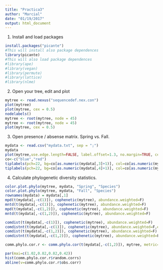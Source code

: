 ```yaml
---
title: "Practica3"
author: "Marcial"
date: "01/19/2017"
output: html_document
---
```

1. Install and load packages

```r
install.packages("picante")
#This will install also package dependences
library(picante)
#This will also load package dependences
#library(ape)
#library(vegan)
#library(permute)
#library(lattice)
#library(nlme)


```

2. Open your tree, edit and plot

```r
mytree <- read.nexus("sequencedef.nex.con")
plot(mytree)
plot(mytree, cex = 0.5)
nodelabels()
mytree <- root(mytree, node = 45)
mytree <- root(mytree, node = 45)
plot(mytree, cex = 0.5)

```


3. Open presence / absense matrix. Spring vs. Fall.

```r
mydata <- read.csv("mydata.txt", sep = ";")
mydata
plot(mytree,use.edge.length=FALSE, label.offset=1.3, no.margin=TRUE, cex=0.5)
co<-c("blue","red")
tiplabels(pch=22, bg=co[as.numeric(mydata[,3]+1)], col=co[as.numeric(mydata[,3]+1)], cex=0.5, adj=0.5)
tiplabels(pch=22, bg=co[as.numeric(mydata[,4]+1)], col=co[as.numeric(mydata[,4]+1)], cex=0.5, adj=1)

```

4. Calculate phylogenetic diversity statistics.

```r
color.plot.phylo(mytree, mydata, "Spring", "Species")
color.plot.phylo(mytree, mydata, "Fall", "Species")
rownames(mydata) = mydata[,1]
mpd(t(mydata[,-c(1)]), cophenetic(mytree), abundance.weighted=F)
mntd(t(mydata[,-c(1)]), cophenetic(mytree), abundance.weighted=F)
mpd(t(mydata[,-c(1,2)]), cophenetic(mytree), abundance.weighted=F)
mntd(t(mydata[,-c(1,2)]), cophenetic(mytree), abundance.weighted=F)

comdist(t(mydata[,-c(1)]), cophenetic(mytree), abundance.weighted=F)
comdistnt(t(mydata[,-c(1)]), cophenetic(mytree), abundance.weighted=F,exclude.conspecifics = T)
comdist(t(mydata[,-c(1,2)]), cophenetic(mytree), abundance.weighted=F)
comdistnt(t(mydata[,-c(1,2)]), cophenetic(mytree), abundance.weighted=F,exclude.conspecifics = T)

comm.phylo.cor.r <- comm.phylo.cor(t(mydata[,-c(1,2)]), mytree, metric="cij",null.model="sample.taxa.labels")

par(mai=c(1.02,0.82,0.82,0.42))
hist(comm.phylo.cor.r$random.corrs)
abline(v=comm.phylo.cor.r$obs.corr)

```

